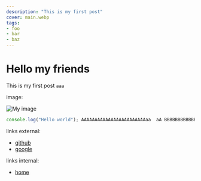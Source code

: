 ```yaml
---
description: "This is my first post"
cover: main.webp
tags:
- foo
- bar
- baz
---
```


# Hello my friends

This is my first post `aaa`

image:

![My image](main.webp)

```js
console.log("Hello world"); AAAAAAAAAAAAAAAAAAAAAAAAaa  aA BBBBBBBBBBBBBBBB                                   w
```

links external:

- [github](https://github.com)
- [google](https://google.com)

links internal:

- [home](/)
